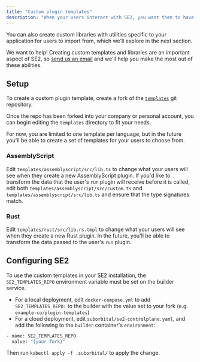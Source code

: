 ```yaml
---
title: "Custom plugin templates"
description: "When your users interact with SE2, you want them to have an experience that is tailored to your product. To ensure they get the most out of SE2, you can create custom plugin templates to control what your users see when they create a new plugin."
---
```

You can also create custom libraries with utilities specific to your application for users to import from, which we'll explore in the next section.

We want to help! Creating custom templates and libraries are an important aspect of SE2, so [send us an email](team@suborbital.dev) and we'll help you make the most out of these abilities.

## Setup

To create a custom plugin template, create a fork of the [`templates`](https://github.com/suborbital/templates) git repository.

Once the repo has been forked into your company or personal account, you can begin editing the `templates` directory to fit your needs.

For now, you are limited to one template per language, but in the future you'll be able to create a set of templates for your users to choose from.

### AssemblyScript

Edit `templates/assemblyscript/src/lib.ts` to change what your users will see when they create a new AssemblyScript plugin. If you'd like to transform the data that the user's `run` plugin will receive before it is called, edit both `templates/assemblyscript/src/custom.ts` and `templates/assemblyscript/src/lib.ts` and ensure that the type signatures match.

### Rust

Edit `templates/rust/src/lib.rs.tmpl` to change what your users will see when they create a new Rust plugin. In the future, you'll be able to transform the data passed to the user's `run` plugin.

## Configuring SE2

To use the custom templates in your SE2 installation, the `SE2_TEMPLATES_REPO` environment variable must be set on the builder service.

- For a local deployment, edit `docker-compose.yml` to add `SE2_TEMPLATES_REPO:` to the builder with the value set to your fork (e.g. `example-co/plugin-templates`)
- For a cloud deployment, edit `suborbital/se2-controlplane.yaml`, and add the following to the `builder` container's `environment`:

```bash
- name: SE2_TEMPLATES_REPO
  value: "{your fork}"
```
Then run `kubectl apply -f .suborbital/` to apply the change.